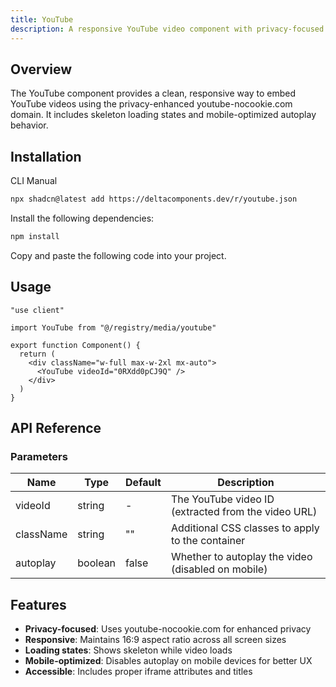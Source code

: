 ```yaml
---
title: YouTube
description: A responsive YouTube video component with privacy-focused embedding and loading states.
---
```


<ComponentPreview name="youtube-demo" />

## Overview

The YouTube component provides a clean, responsive way to embed YouTube videos using the privacy-enhanced youtube-nocookie.com domain. It includes skeleton loading states and mobile-optimized autoplay behavior.

## Installation

<Tabs defaultValue="cli">

<TabsList>
  <TabsTrigger value="cli">CLI</TabsTrigger>
  <TabsTrigger value="manual">Manual</TabsTrigger>
</TabsList>

<TabsContent value="cli">

```bash
npx shadcn@latest add https://deltacomponents.dev/r/youtube.json
```

</TabsContent>

<TabsContent value="manual">

<Steps>

<Step>Install the following dependencies:</Step>

```bash
npm install
```

<Step>Copy and paste the following code into your project.</Step>

<ComponentSource name="youtube" />

</Steps>

</TabsContent>

</Tabs>

## Usage

```tsx
"use client"

import YouTube from "@/registry/media/youtube"

export function Component() {
  return (
    <div className="w-full max-w-2xl mx-auto">
      <YouTube videoId="0RXdd0pCJ9Q" />
    </div>
  )
}
```

## API Reference

### Parameters

| Name      | Type    | Default | Description                                         |
| --------- | ------- | ------- | --------------------------------------------------- |
| videoId   | string  | -       | The YouTube video ID (extracted from the video URL) |
| className | string  | ""      | Additional CSS classes to apply to the container    |
| autoplay  | boolean | false   | Whether to autoplay the video (disabled on mobile)  |

## Features

- **Privacy-focused**: Uses youtube-nocookie.com for enhanced privacy
- **Responsive**: Maintains 16:9 aspect ratio across all screen sizes
- **Loading states**: Shows skeleton while video loads
- **Mobile-optimized**: Disables autoplay on mobile devices for better UX
- **Accessible**: Includes proper iframe attributes and titles

